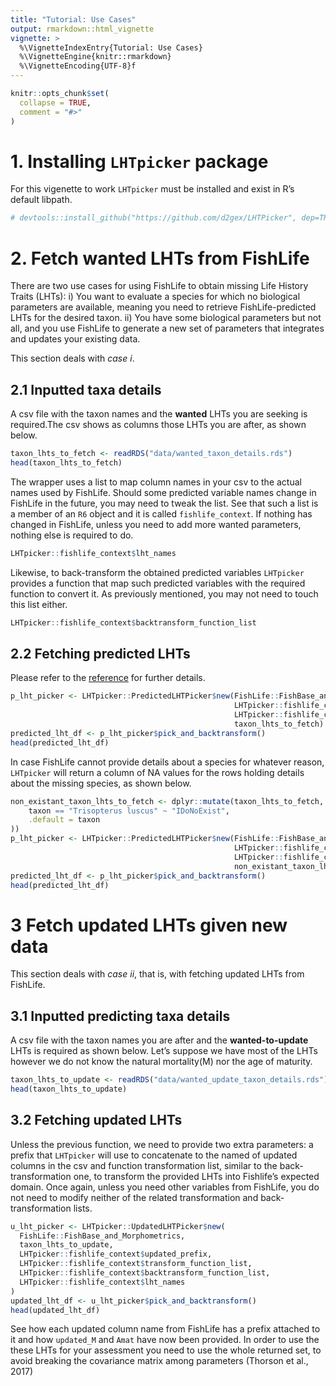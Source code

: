 ```yaml
---
title: "Tutorial: Use Cases"
output: rmarkdown::html_vignette
vignette: >
  %\VignetteIndexEntry{Tutorial: Use Cases}
  %\VignetteEngine{knitr::rmarkdown}
  %\VignetteEncoding{UTF-8}f
---
```


```r
knitr::opts_chunk$set(
  collapse = TRUE,
  comment = "#>"
)
```

# 1. Installing `LHTpicker` package
For this vigenette to work `LHTpicker` must be installed and exist in R's default libpath.
```r

# devtools::install_github("https://github.com/d2gex/LHTPicker", dep=TRUE)

```

# 2. Fetch wanted LHTs from FishLife
There are two use cases for using FishLife to obtain missing Life History Traits (LHTs):
i) You want to evaluate a species for which no biological parameters are available, meaning you need to retrieve FishLife-predicted LHTs for the desired taxon.
ii) You have some biological parameters but not all, and you use FishLife to generate a new set of parameters that integrates and updates your existing data.

This section deals with *case i*.

## 2.1 Inputted taxa details

A csv file with the taxon names and the **wanted** LHTs you are seeking is required.The csv shows as columns those LHTs
you are after, as shown below.
```r
taxon_lhts_to_fetch <- readRDS("data/wanted_taxon_details.rds")
head(taxon_lhts_to_fetch)
```
The wrapper uses a list to map column names in your csv to the actual names used by FishLife. Should some predicted
variable names change in FishLife in the future, you may need to tweak the list. See that such a list is a member of an
`R6` object and it is called `fishlife_context`. If nothing has changed in FishLife, unless you need to add more wanted parameters,
nothing else is required to do.
```r
LHTpicker::fishlife_context$lht_names
```
Likewise, to back-transform the obtained predicted variables `LHTpicker` provides a function that map such predicted variables
with the required function to convert it. As previously mentioned, you may not need to touch this list either.

```r
LHTpicker::fishlife_context$backtransform_function_list
```

## 2.2 Fetching predicted LHTs
Please refer to the [reference](https://d2gex.github.io/LHTpicker/reference/PredictedLHTPicker.html) for further details.

```r
p_lht_picker <- LHTpicker::PredictedLHTPicker$new(FishLife::FishBase_and_Morphometrics,
                                                  LHTpicker::fishlife_context$lht_names,
                                                  LHTpicker::fishlife_context$backtransform_function_list,
                                                  taxon_lhts_to_fetch)
predicted_lht_df <- p_lht_picker$pick_and_backtransform()
head(predicted_lht_df)
```
In case FishLife cannot provide details about a species for whatever reason, `LHTpicker` will return a column of NA
values for the rows holding details about the missing species, as shown below.
```r
non_existant_taxon_lhts_to_fetch <- dplyr::mutate(taxon_lhts_to_fetch, taxon = dplyr::case_when(
    taxon == "Trisopterus luscus" ~ "IDoNoExist",
    .default = taxon
))
p_lht_picker <- LHTpicker::PredictedLHTPicker$new(FishLife::FishBase_and_Morphometrics,
                                                  LHTpicker::fishlife_context$lht_names,
                                                  LHTpicker::fishlife_context$backtransform_function_list,
                                                  non_existant_taxon_lhts_to_fetch)
predicted_lht_df <- p_lht_picker$pick_and_backtransform()
head(predicted_lht_df)
```

# 3 Fetch updated LHTs given new data

This section deals with *case ii*, that is, with fetching updated LHTs from FishLife.

## 3.1 Inputted predicting taxa details
A csv file with the taxon names you are after and the **wanted-to-update** LHTs is required as shown below. Let's suppose
we have most of the LHTs however we do not know the natural mortality(M) nor the age of maturity.
```r
taxon_lhts_to_update <- readRDS("data/wanted_update_taxon_details.rds")
head(taxon_lhts_to_update)
```
## 3.2 Fetching updated LHTs
Unless the previous function, we need to provide two extra parameters: a prefix that `LHTpicker` will use to concatenate
to the named of updated columns in the csv and function transformation list, similar to the back-transformation one, to transform
the provided LHTs into Fishlife's expected domain. Once again, unless you need other variables from FishLife, you do not
need to modify neither of the related transformation and back-transformation lists.
```r

u_lht_picker <- LHTpicker::UpdatedLHTPicker$new(
  FishLife::FishBase_and_Morphometrics,
  taxon_lhts_to_update,
  LHTpicker::fishlife_context$updated_prefix,
  LHTpicker::fishlife_context$transform_function_list,
  LHTpicker::fishlife_context$backtransform_function_list,
  LHTpicker::fishlife_context$lht_names
)
updated_lht_df <- u_lht_picker$pick_and_backtransform()
head(updated_lht_df)
```
See how each updated column name from FishLife has a prefix attached to it and how `updated_M` and `Amat` have now
been provided. In order to use the these LHTs for your assessment you need to use the whole returned set, to avoid breaking
the covariance matrix among parameters (Thorson et al., 2017)
